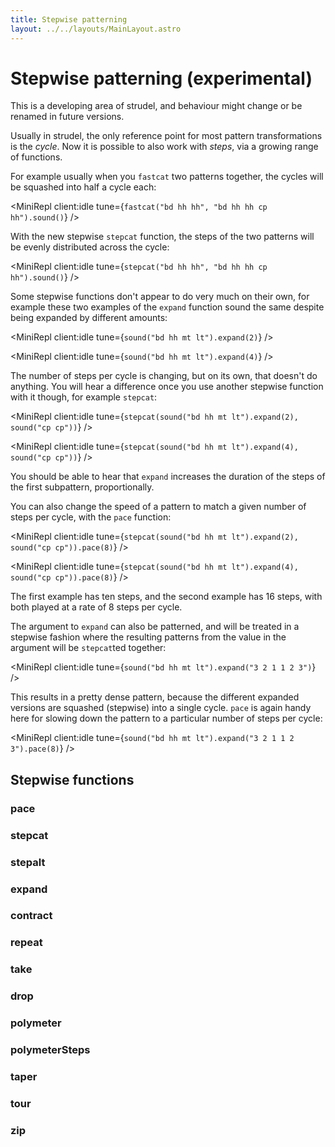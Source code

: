 ```yaml
---
title: Stepwise patterning
layout: ../../layouts/MainLayout.astro
---
```



# Stepwise patterning (experimental)

This is a developing area of strudel, and behaviour might change or be renamed in future versions.

Usually in strudel, the only reference point for most pattern transformations is the _cycle_. Now it is possible to also work with _steps_, via a growing range of functions.

For example usually when you `fastcat` two patterns together, the cycles will be squashed into half a cycle each:

<MiniRepl client:idle tune={`fastcat("bd hh hh", "bd hh hh cp hh").sound()`} />

With the new stepwise `stepcat` function, the steps of the two patterns will be evenly distributed across the cycle:

<MiniRepl client:idle tune={`stepcat("bd hh hh", "bd hh hh cp hh").sound()`} />

Some stepwise functions don't appear to do very much on their own, for example these two examples of the `expand` function sound the same despite being expanded by different amounts:

<MiniRepl client:idle tune={`sound("bd hh mt lt").expand(2)`} />

<MiniRepl client:idle tune={`sound("bd hh mt lt").expand(4)`} />

The number of steps per cycle is changing, but on its own, that doesn't do anything. You will hear a difference once you use another stepwise function with it though, for example `stepcat`:

<MiniRepl client:idle tune={`stepcat(sound("bd hh mt lt").expand(2), sound("cp cp"))`} />

<MiniRepl client:idle tune={`stepcat(sound("bd hh mt lt").expand(4), sound("cp cp"))`} />

You should be able to hear that `expand` increases the duration of the steps of the first subpattern, proportionally.

You can also change the speed of a pattern to match a given number of steps per cycle, with the `pace` function:

<MiniRepl client:idle tune={`stepcat(sound("bd hh mt lt").expand(2), sound("cp cp")).pace(8)`} />

<MiniRepl client:idle tune={`stepcat(sound("bd hh mt lt").expand(4), sound("cp cp")).pace(8)`} />

The first example has ten steps, and the second example has 16 steps, with both played at a rate of 8 steps per cycle.

The argument to `expand` can also be patterned, and will be treated in a stepwise fashion where the resulting patterns from the value in the argument will be `stepcat`ted together:

<MiniRepl client:idle tune={`sound("bd hh mt lt").expand("3 2 1 1 2 3")`} />

This results in a pretty dense pattern, because the different expanded versions are squashed (stepwise) into a single cycle. `pace` is again handy here for slowing down the pattern to a particular number of steps per cycle:

<MiniRepl client:idle tune={`sound("bd hh mt lt").expand("3 2 1 1 2 3").pace(8)`} />

## Stepwise functions

### pace

<JsDoc client:idle name="pace" h={0} />

### stepcat

<JsDoc client:idle name="stepcat" h={0} />

### stepalt

<JsDoc client:idle name="stepalt" h={0} />

### expand

<JsDoc client:idle name="expand" h={0} />

### contract

<JsDoc client:idle name="contract" h={0} />

### repeat

<JsDoc client:idle name="repeat" h={0} />

### take

<JsDoc client:idle name="take" h={0} />

### drop

<JsDoc client:idle name="drop" h={0} />

### polymeter

<JsDoc client:idle name="polymeter" h={0} />

### polymeterSteps

<JsDoc client:idle name="polymeterSteps" h={0} />

### taper

<JsDoc client:idle name="taper" h={0} />

### tour

<JsDoc client:idle name="tour" h={0} />

### zip

<JsDoc client:idle name="zip" h={0} />
